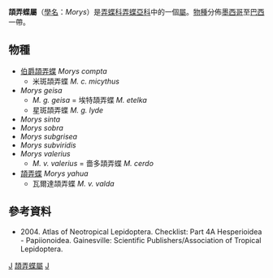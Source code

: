 {{NoteTA
|G1=Butterfly
}}
{{Automatic Taxobox
| taxon = Morys
| authority = Godman, [1900]
| type_species = [[頡弄蝶|頡弄蝶]]<br />''Apaustus valerius''
| type_species_authority = Möschler, 1878
| subdivision_ranks = [[物種|物種]]
| subdivision = 共8種，詳見正文。
| synonyms =
}}

'''頡弄蝶屬'''（[[學名|學名]]：''Morys''）是[[弄蝶科|弄蝶科]][[弄蝶亞科|弄蝶亞科]]中的一個[[屬|屬]]。[[物種|物種]]分佈[[墨西哥|墨西哥]]至[[巴西|巴西]]一帶。

== 物種 ==
* [[伯爵頡弄蝶|伯爵頡弄蝶]] ''Morys compta''
** 米斑頡弄蝶 ''M. c. micythus''
* ''Morys geisa''
** ''M. g. geisa'' = 埃特頡弄蝶 ''M. etelka''
** 星斑頡弄蝶 ''M. g. lyde''
* ''Morys sinta''
* ''Morys sobra''
* ''Morys subgrisea''
* ''Morys subviridis''
* ''Morys valerius''
** ''M. v. valerius'' = 嗇多頡弄蝶 ''M. cerdo''
* [[頡弄蝶|頡弄蝶]] ''Morys yahua''
** 瓦爾達頡弄蝶 ''M. v. valda''

== 參考資料 ==
<references/>
* {{aut|Lamas G ed.}} 2004. Atlas of Neotropical Lepidoptera. Checklist: Part 4A Hesperioidea - Papiionoidea. Gainesville: Scientific Publishers/Association of Tropical Lepidoptera.

{{Commons category|Morys}}
{{taxonbar}}
[[Category:_1900年描述的分类群|J]]
[[Category:頡弄蝶屬|]]
[[Category:紫弄蝶族|J]]